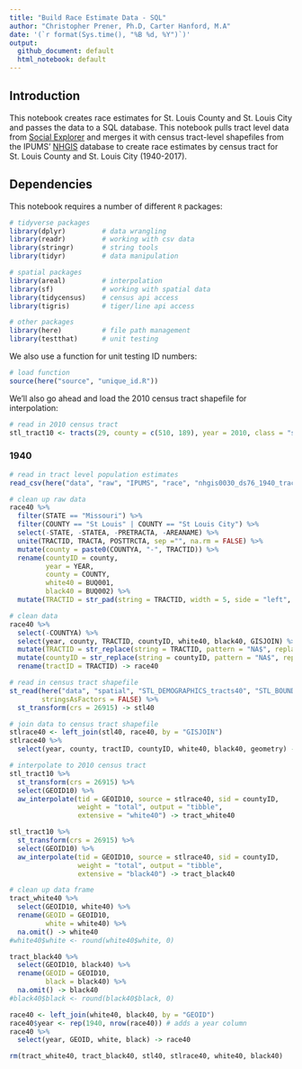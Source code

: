 ```yaml
---
title: "Build Race Estimate Data - SQL"
author: "Christopher Prener, Ph.D, Carter Hanford, M.A"
date: '(`r format(Sys.time(), "%B %d, %Y")`)'
output: 
  github_document: default
  html_notebook: default 
---
```


## Introduction
This notebook creates race estimates for St. Louis County and St. Louis City and passes the data to a SQL database. This notebook pulls tract level data from [Social Explorer](http://socialexplorer.com) and merges it with census tract-level shapefiles from the IPUMS' [NHGIS](https://www.nhgis.org) database to create race estimates by census tract for St. Louis County and St. Louis City (1940-2017).

## Dependencies
This notebook requires a number of different `R` packages:

```r
# tidyverse packages
library(dplyr)         # data wrangling
library(readr)         # working with csv data
library(stringr)       # string tools
library(tidyr)         # data manipulation

# spatial packages
library(areal)         # interpolation
library(sf)            # working with spatial data
library(tidycensus)    # census api access
library(tigris)        # tiger/line api access

# other packages
library(here)          # file path management
library(testthat)      # unit testing
```

We also use a function for unit testing ID numbers:

```r
# load function
source(here("source", "unique_id.R"))
```

We'll also go ahead and load the 2010 census tract shapefile for interpolation:

```r
# read in 2010 census tract
stl_tract10 <- tracts(29, county = c(510, 189), year = 2010, class = "sf")
```

### 1940 

```r
# read in tract level population estimates
read_csv(here("data", "raw", "IPUMS", "race", "nhgis0030_ds76_1940_tract.csv")) -> race40

# clean up raw data
race40 %>%
  filter(STATE == "Missouri") %>%
  filter(COUNTY == "St Louis" | COUNTY == "St Louis City") %>%
  select(-STATE, -STATEA, -PRETRACTA, -AREANAME) %>%
  unite(TRACTID, TRACTA, POSTTRCTA, sep ="", na.rm = FALSE) %>%
  mutate(county = paste0(COUNTYA, "-", TRACTID)) %>%
  rename(countyID = county,
         year = YEAR,
         county = COUNTY,
         white40 = BUQ001,
         black40 = BUQ002) %>%
  mutate(TRACTID = str_pad(string = TRACTID, width = 5, side = "left", pad = "0")) -> race40 

# clean data
race40 %>%
  select(-COUNTYA) %>%
  select(year, county, TRACTID, countyID, white40, black40, GISJOIN) %>%
  mutate(TRACTID = str_replace(string = TRACTID, pattern = "NA$", replacement = "")) %>%
  mutate(countyID = str_replace(string = countyID, pattern = "NA$", replacement = "")) %>%
  rename(tractID = TRACTID) -> race40

# read in census tract shapefile
st_read(here("data", "spatial", "STL_DEMOGRAPHICS_tracts40", "STL_BOUNDARY_1940_tracts.geojson"),
        stringsAsFactors = FALSE) %>%
  st_transform(crs = 26915) -> stl40

# join data to census tract shapefile
stlrace40 <- left_join(stl40, race40, by = "GISJOIN")
stlrace40 %>%
  select(year, county, tractID, countyID, white40, black40, geometry) -> stlrace40

# interpolate to 2010 census tract
stl_tract10 %>%
  st_transform(crs = 26915) %>%
  select(GEOID10) %>%
  aw_interpolate(tid = GEOID10, source = stlrace40, sid = countyID,
                 weight = "total", output = "tibble", 
                 extensive = "white40") -> tract_white40

stl_tract10 %>%
  st_transform(crs = 26915) %>%
  select(GEOID10) %>%
  aw_interpolate(tid = GEOID10, source = stlrace40, sid = countyID,
                 weight = "total", output = "tibble", 
                 extensive = "black40") -> tract_black40

# clean up data frame
tract_white40 %>%
  select(GEOID10, white40) %>%
  rename(GEOID = GEOID10,
         white = white40) %>%
  na.omit() -> white40
#white40$white <- round(white40$white, 0)

tract_black40 %>%
  select(GEOID10, black40) %>%
  rename(GEOID = GEOID10,
         black = black40) %>%
  na.omit() -> black40
#black40$black <- round(black40$black, 0)

race40 <- left_join(white40, black40, by = "GEOID")
race40$year <- rep(1940, nrow(race40)) # adds a year column
race40 %>%
  select(year, GEOID, white, black) -> race40

rm(tract_white40, tract_black40, stl40, stlrace40, white40, black40)
```




